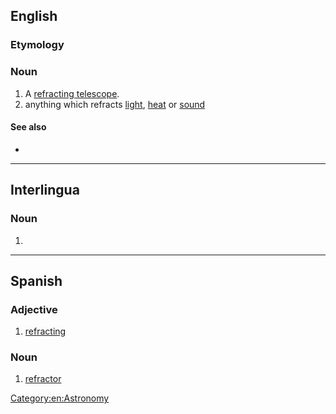 ==English==
{{wikipedia}}

===Etymology===
{{suffix|en|refract|or}}

===Noun===
{{en-noun}}

# A [[refracting telescope]].
# anything which refracts [[light]], [[heat]] or [[sound]]

====See also====
* {{l|en|reflector}}

[[Category:en:Astronomy]]

----

==Interlingua==

===Noun===
{{ia-noun|es}}

# {{l|en|refractor}}

----

==Spanish==

===Adjective===
{{es-adj|f=refractora|mpl=refractores}}

# [[refracting]]

===Noun===
{{es-noun|m}}

# [[#English|refractor]]